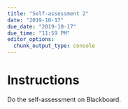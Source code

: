 ```yaml
---
title: "Self-assessment 2"
date: "2019-10-17"
due_date: "2019-10-17"
due_time: "11:59 PM"
editor_options: 
  chunk_output_type: console
---
```


# Instructions


Do the self-assessment on Blackboard.
